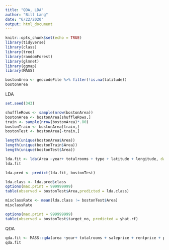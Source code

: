 ```yaml
---
title: "QDA, LDA"
author: "Bill Lang"
date: "6/22/2020"
output: html_document
---
```


```r
knitr::opts_chunk$set(echo = TRUE)
library(tidyverse)
library(class)
library(tree)
library(randomForest)
library(glmnet)
library(ggmap)
library(MASS)
```

```r
bostonArea <- geocodeFile %>% filter(!is.na(latitude))
bostonArea
```

LDA

```r
set.seed(343)

shuffleRows <- sample(nrow(bostonArea))
bostonArea <- bostonArea[shuffleRows,]
train <- sample(nrow(bostonArea)*.80)
bostonTrain <- bostonArea[train,]
bostonTest <- bostonArea[-train,]

length(unique(bostonArea$Area))
length(unique(bostonTrain$Area))
length(unique(bostonTest$Area))
```


```r
lda.fit <- lda(Area ~year+ totalrooms + type + latitude + longitude, data = bostonTrain)
lda.fit
```

```r
lda.pred <- predict(lda.fit, bostonTest)

lda.class <- lda.pred$class
options(max.print = 999999999)
table(observed = bostonTest$Area,predicted = lda.class)
```


```r
misclassRate <- mean(lda.class != bostonTest$Area)
misclassRate
```


```r
options(max.print = 999999999)
table(observed = bostonTest$target_no, predicted = yhat.rf)
```


QDA


```r
qda.fit <- MASS::qda(area ~year+ totalrooms + saleprice + rentprice + pricetype + type, data = bostonTrain)
qda.fit
```





